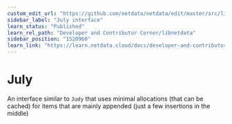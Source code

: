 ```yaml
---
custom_edit_url: "https://github.com/netdata/netdata/edit/master/src/libnetdata/july/README.md"
sidebar_label: "July interface"
learn_status: "Published"
learn_rel_path: "Developer and Contributor Corner/libnetdata"
sidebar_position: "1520960"
learn_link: "https://learn.netdata.cloud/docs/developer-and-contributor-corner/libnetdata/july-interface"
---
```



# July

An interface similar to `Judy` that uses minimal allocations (that can be cached)
for items that are mainly appended (just a few insertions in the middle)

